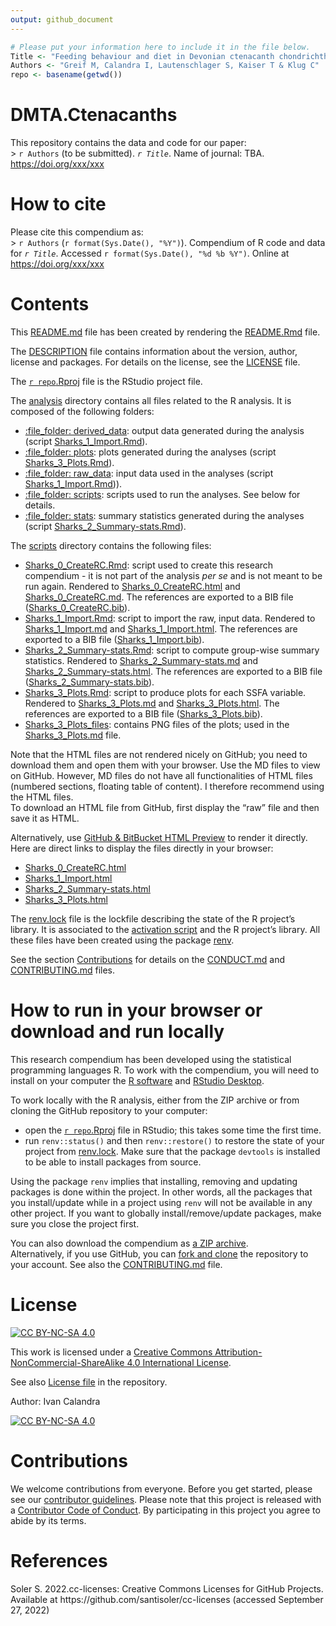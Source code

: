 ```yaml
---
output: github_document
---
```


<!-- README.md is generated from README.Rmd. Please edit that file -->

```r
# Please put your information here to include it in the file below.
Title <- "Feeding behaviour and diet in Devonian ctenacanth chondrichthyans using tooth wear and Finite Element analysis"
Authors <- "Greif M, Calandra I, Lautenschlager S, Kaiser T & Klug C"
repo <- basename(getwd())
```

# DMTA.Ctenacanths
This repository contains the data and code for our paper:  
> `r Authors` (to be submitted). *`r Title`*. Name of journal: TBA. <https://doi.org/xxx/xxx>


# How to cite
Please cite this compendium as:  
> `r Authors` (`r format(Sys.Date(), "%Y")`). Compendium of R code and data for *`r Title`*. Accessed `r format(Sys.Date(), "%d %b %Y")`. Online at <https://doi.org/xxx/xxx>


# Contents

This [README.md](/README.md) file has been created by rendering the [README.Rmd](/README.Rmd) file.

The [DESCRIPTION](/DESCRIPTION) file contains information about the version, author, license and packages. For details on the license, see the [LICENSE](/LICENSE) file.

The [`r repo`.Rproj](/`r repo`.Rproj) file is the RStudio project file.

The [analysis](/analysis) directory contains all files related to the R analysis. It is composed of the following folders:

- [:file_folder: derived_data](/analysis/derived_data): output data generated during the analysis (script [Sharks_1_Import.Rmd](/analysis/scripts/Sharks_1_Import.Rmd)).  
- [:file_folder: plots](/analysis/plots): plots generated during the analyses (script [Sharks_3_Plots.Rmd](/analysis/scripts/Sharks_3_Plots.Rmd)).  
- [:file_folder: raw_data](/analysis/raw_data): input data used in the analyses (script [Sharks_1_Import.Rmd](/analysis/scripts/Sharks_1_Import.Rmd))).  
- [:file_folder: scripts](/analysis/scripts): scripts used to run the analyses. See below for details.  
- [:file_folder: stats](/analysis/stats): summary statistics generated during the analyses (script [Sharks_2_Summary-stats.Rmd](/analysis/scripts/Sharks_2_Summary-stats.Rmd)).

The [scripts](/analysis/scripts) directory contains the following files:

- [Sharks_0_CreateRC.Rmd](/analysis/scripts/Sharks_0_CreateRC.Rmd): script used to create this research compendium - it is not part of the analysis *per se* and is not meant to be run again. Rendered to [Sharks_0_CreateRC.html](/analysis/scripts/Sharks_0_CreateRC.html) and [Sharks_0_CreateRC.md](/analysis/scripts/Sharks_0_CreateRC.md). The references are exported to a BIB file ([Sharks_0_CreateRC.bib](/analysis/scripts/Sharks_0_CreateRC.bib)).    
- [Sharks_1_Import.Rmd](/analysis/scripts/Sharks_1_Import.Rmd): script to import the raw, input data. Rendered to [Sharks_1_Import.md](/analysis/scripts/Sharks_1_Import.md) and [Sharks_1_Import.html](/analysis/scripts/Sharks_1_Import.html). The references are exported to a BIB file ([Sharks_1_Import.bib](/analysis/scripts/Sharks_1_Import.bib)).  
- [Sharks_2_Summary-stats.Rmd](/analysis/scripts/Sharks_2_Summary-stats.Rmd): script to compute group-wise summary statistics. Rendered to [Sharks_2_Summary-stats.md](/analysis/scripts/Sharks_2_Summary-stats.md) and [Sharks_2_Summary-stats.html](/analysis/scripts/Sharks_2_Summary-stats.html). The references are exported to a BIB file ([Sharks_2_Summary-stats.bib](/analysis/scripts/Sharks_2_Summary-stats.bib)).  
- [Sharks_3_Plots.Rmd](/analysis/scripts/Sharks_3_Plots.Rmd): script to produce plots for each SSFA variable. Rendered to [Sharks_3_Plots.md](/analysis/scripts/Sharks_3_Plots.md) and [Sharks_3_Plots.html](/analysis/scripts/Sharks_3_Plots.html). The references are exported to a BIB file ([Sharks_3_Plots.bib](/analysis/scripts/Sharks_3_Plots.bib)).   
- [Sharks_3_Plots_files](/analysis/scripts/Sharks_3_Plots_files/figure-gfm/): contains PNG files of the plots; used in the [Sharks_3_Plots.md](/analysis/scripts/Sharks_3_Plots.md) file.

Note that the HTML files are not rendered nicely on GitHub; you need to download them and open them with your browser. Use the MD files to view on GitHub. However, MD files do not have all functionalities of HTML files (numbered sections, floating table of content). I therefore recommend using the HTML files.  
To download an HTML file from GitHub, first display the "raw" file and then save it as HTML.

Alternatively, use [GitHub & BitBucket HTML Preview](https://htmlpreview.github.io/) to render it directly.  
Here are direct links to display the files directly in your browser:

- [Sharks_0_CreateRC.html](http://htmlpreview.github.io/?https://github.com/ivan-paleo/DMTA.Ctenacanths/blob/main/analysis/scripts/Sharks_0_CreateRC.html)
- [Sharks_1_Import.html](http://htmlpreview.github.io/?https://github.com/ivan-paleo/DMTA.Ctenacanths/blob/main/analysis/scripts/Sharks_1_Import.html)  
- [Sharks_2_Summary-stats.html](http://htmlpreview.github.io/?https://github.com/ivan-paleo/DMTA.Ctenacanths/blob/main/analysis/scripts/Sharks_2_Summary-stats.html)  
- [Sharks_3_Plots.html](http://htmlpreview.github.io/?https://github.com/ivan-paleo/DMTA.Ctenacanths/blob/main/analysis/scripts/Sharks_3_Plots.html)  

The [renv.lock](/renv.lock) file is the lockfile describing the state of the R project's library. It is associated to the [activation script](/renv/activate.R) and the R project's library. All these files have been created using the package [renv](https://rstudio.github.io/renv/index.html).

See the section [Contributions](#contributions) for details on the [CONDUCT.md](/CONDUCT.md) and [CONTRIBUTING.md](CONTRIBUTING.md) files.


# How to run in your browser or download and run locally
This research compendium has been developed using the statistical programming languages R. To work with the compendium, you will need to install on your computer the [R software](https://cloud.r-project.org/) and [RStudio Desktop](https://rstudio.com/products/rstudio/download/).

To work locally with the R analysis, either from the ZIP archive or from cloning the GitHub repository to your computer:

- open the [`r repo`.Rproj](/`r repo`.Rproj) file in RStudio; this takes some time the first time.  
- run `renv::status()` and then `renv::restore()` to restore the state of your project from [renv.lock](/renv.lock). Make sure that the package `devtools` is installed to be able to install packages from source.

Using the package `renv` implies that installing, removing and updating packages is done within the project. In other words, all the packages that you install/update while in a project using `renv` will not be available in any other project. If you want to globally install/remove/update packages, make sure you close the project first.

You can also download the compendium as [a ZIP archive](https://github.com/ivan-paleo/`r repo`/archive/main.zip).  
Alternatively, if you use GitHub, you can [fork and clone](https://happygitwithr.com/fork-and-clone.html) the repository to your account. See also the [CONTRIBUTING.md](CONTRIBUTING.md) file.


# License
[![CC BY-NC-SA 4.0][cc-by-nc-sa-shield]][cc-by-nc-sa]

This work is licensed under a
[Creative Commons Attribution-NonCommercial-ShareAlike 4.0 International License][cc-by-nc-sa].

See also [License file](LICENSE) in the repository.

Author: Ivan Calandra

[![CC BY-NC-SA 4.0][cc-by-nc-sa-image]][cc-by-nc-sa]

[cc-by-nc-sa]: http://creativecommons.org/licenses/by-nc-sa/4.0/
[cc-by-nc-sa-image]: https://licensebuttons.net/l/by-nc-sa/4.0/88x31.png
[cc-by-nc-sa-shield]: https://img.shields.io/badge/License-CC%20BY--NC--SA%204.0-lightgrey.svg


# Contributions
We welcome contributions from everyone. Before you get started, please see our [contributor guidelines](CONTRIBUTING.md). Please note that this project is released with a [Contributor Code of Conduct](CONDUCT.md). By participating in this project you agree to abide by its terms.


# References
Soler S. 2022.cc-licenses: Creative Commons Licenses for GitHub Projects. Available at https://github.com/santisoler/cc-licenses (accessed September 27, 2022)
